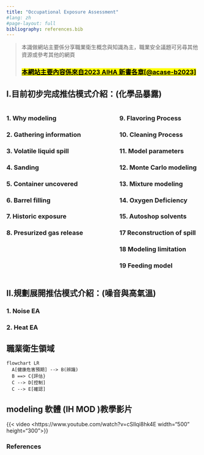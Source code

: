 ```yaml
---
title: "Occupational Exposure Assessment"
#lang: zh    
#page-layout: full
bibliography: references.bib
---
```


> 本識做網站主要係分享職業衛生概念與知識為主，職業安全議題可另尋其他資源或參考其他的網頁
>
> ### [[**本網站主要內容係來自2023 AIHA 新書各章**[@acase-b2023]]{.underline}]{.mark}

## I.目前初步完成推估模式介紹：(化學品暴露)

:::::: columns
::: {.column width="45%"}
### 1. Why modeling

### 2. Gathering information

### 3. Volatile liquid spill

### 4. Sanding

### 5. Container uncovered

### 6. Barrel filling

### 7. Historic exposure

### 8. Presurized gas release
:::

::: {.column width="10%"}
<!-- empty column to create gap -->
:::

::: {.column width="45%"}
### 9. Flavoring Process

### 10. Cleaning Process

### 11. Model parameters

### 12. Monte Carlo modeling

### 13. Mixture modeling

### 14. Oxygen Deficiency

### 15. Autoshop solvents

### 17 Reconstruction of spill

### 18 Modeling limitation

### 19 Feeding model
:::
::::::

## II.規劃展開推估模式介紹：(噪音與高氣溫)

### 1. Noise EA

### 2. Heat EA

::: border
## 職業衛生領域

```mermaid
flowchart LR
  A[健康危害預期] --> B(辨識)
  B ==> C{評估}
  C --> D[控制] 
  C --> E[確認] 

```
:::

::: border
## modeling 軟體 (IH MOD )教學影片

{{< video <https://www.youtube.com/watch?v=cSIlqi8hk4E width="500" height="300">}}
:::

### References {.unnumbered}
